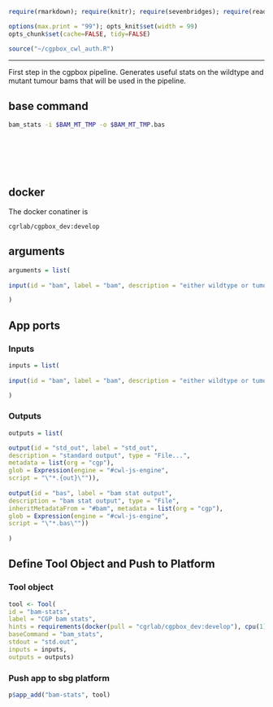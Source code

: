 
```r
require(rmarkdown); require(knitr); require(sevenbridges); require(readr)

options(max.print = "99"); opts_knit$set(width = 99)
opts_chunk$set(cache=FALSE, tidy=FALSE)

source("~/cgpbox_cwl_auth.R")

```

<hr>

First step in the cgpbox pipeline.  Generates useful stats on the wildtype and mutant tumour bams that will be used in the pipeline.

## base command

```sh

bam_stats -i $BAM_MT_TMP -o $BAM_MT_TMP.bas

```

<br><br><br><br>

## docker 

The docker conatiner is

``` cgrlab/cgpbox_dev:develop ```

## arguments

```r
arguments = list(
  
input(id = "bam", label = "bam", description = "either wildtype or tumour bam", type = "File", prefix = "-i")

)

```

## App ports {.tabset .tabset-fade .tabset-tabs}

### Inputs

```r
inputs = list(
  
input(id = "bam", label = "bam", description = "either wildtype or tumour bam", type = "File", prefix = "-i")

)

```

### Outputs

```r

outputs = list(

output(id = "std_out", label = "std_out", 
description = "standard output", type = "File...",
metadata = list(org = "cgp"),
glob = Expression(engine = "#cwl-js-engine",
script = "\"*.{out}\"")),
  
output(id = "bas", label = "bam stat output", 
description = "bam stat output", type = "File",
inheritMetadataFrom = "#bam", metadata = list(org = "cgp"),
glob = Expression(engine = "#cwl-js-engine",
script = "\"*.bas\""))
  
)


```

## Define Tool Object and Push to Platform {.tabset .tabset-fade .tabset-tabs}
  
### Tool object

```r

tool <- Tool(
id = "bam-stats", 
label = "CGP bam stats",
hints = requirements(docker(pull = "cgrlab/cgpbox_dev:develop"), cpu(1), mem(1000)),
baseCommand = "bam_stats",
stdout = "std.out",
inputs = inputs,
outputs = outputs)


```

### Push app to sbg platform

```r

p$app_add("bam-stats", tool)


```

